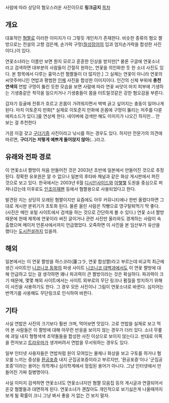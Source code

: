 사람에 따라 상당히 혐오스러운 사진이므로 '''링크금지'''
[[목차]]
== 개요 ==
대표적인 [[혐짤]]로 이러한 이미지가 다 그렇듯 개인차가 존재한다.
비슷한 종류의 혐오 짤방으로는 전설의 고향 검은깨, 손가락 구멍([[칠성장어]]의 입과 엄지손가락을 합성한 사진이다.)이 있다.

연꽃소녀라는 이름만 보면 뭔지 모르고 훈훈한 인상을 받지만[* 물론 구글에 연꽃소녀 라고 검색하면 대부분의 사람들이 간절히 원하는, 연꽃을 의인화한 듯 한 소녀 사진도 있다. 본 항목에서 다루는 흉악스런 혐짤들이 더 많지만.] 그 실체는 연꽃이 아니라 연꽃의 씨앗주머니인 연밥과 평범한 [[인체]] 사진을 합성한 이미지이다. 인간의 신체 부위에 '''총천연색의''' 연밥 구멍이 뚫린 듯한 모습을 보면 사람에 따라 연꽃 씨앗이 마치 피부에 기생하는 기생충같은 착각을 일으키거나 기생충들이 몸을 터트릴것같은 강한 혐오감을 부른다.

갑자기 등골에 전류가 흐르고 온몸이 가려워지면서 벅벅 긁고 싶어지는 충동이 일어나게 된다. 마치 이토준지 만화[* 실제로 이토준지 만화에 온몸에 구멍이 뚫리는 저주를 다룬 에피소드가 있다.]를 연상케 한다. 네이버에 검색만 해도 이미지가 나오긴 하지만... 안 보는 걸 추천한다

가끔 이걸 갖고 [[구더기]]증 사진이라고 낚시를 하는 경우도 있다. 하지만 전문가의 의견에 따르면, '''구더기는 저렇게 예쁘게 들어앉지 않아'''(...)라고.

== 유래와 전파 경로 ==
이 연꽃소녀 짤방이 처음 만들어진 것은 2003년 초반에 일본에서 만들어진 것으로 추정된다. 정확한 유포원은 알 수 없으나 일본의 후타바 채널과 같은 화상 게시판에서 퍼진 것으로 보고 있다. 한국에서는 2003년 6월 [[디시인사이드]]와 [[아햏햏]] 도원을 중심으로 퍼져나갔는데 이후로도 [[인조이재팬]] 등에서 혐짤용으로 사용되었다고 한다.

발견된 지는 상당히 오래된 혐짤이지만 요즘에도 아무 커뮤니티에나 한번 올렸다하면 그대로 게시판 분위기가 초토화 된다. 물론 올린 사람은 직빵으로 영구탈퇴먹기 딱 좋다. (사진은 메인 포털 사이트에서 검색을 하는 것으로 간단하게 볼 수 있다.) 연꽃 소녀 짤방때문에 한때 제목에 연꽃이라 써진 글이거나 관련 사진만 올라와도 경계하는 사람이 속출했으며 메이저 언론사에서까지 언급했었다. 오죽하면 이 사진을 본 임산부가 유산을 했다는 [[도시전설]]까지 있을까.

== 해외 ==
일본에서는 이 연꽃 짤방을 하스코라(蓮コラ, 연꽃 합성짤)라고 부르는데 비교적 최근에 생긴 사이트인 [[니코니코 동화]]의 파생 사이트 [[니코니코 대백과]]에서도 이 연꽃 짤방에 대해 언급하고 있는 걸 생각하면 꽤나 파괴력이 큰 짤방이라는 것은 확실하다. 파괴력이 크기 때문에, 몇몇 해외 사이트에서는 사이트 외부로의 무단 링크나 펌질을 방지하기 위해 이 사진을 사용하기도 한다. 그 경우 모든 사진이나 그림이 연꽃소녀로 바뀐다. 심지어는 번역기를 사용해도 무단링크로 인식하여 바뀐다.

== 기타 ==
사실 연밥은 사진의 크기보다 훨씬 크며, 먹어보면 맛있다. 고로 연밥을 실제로 보고 먹어 본 사람들은 이 짤방에 대해 아무런 반응을 보이지 않는 경우가 더러 있다. 소녀 무릎에 과일 내지 형형색색 조약돌들을 합성한 사진 이상으로 보이지 않는다고. 반대로 이쪽을 먼저보고 [[트라우마]]가 생겨버려서 연밥을 무서워하는 경우도 있다.

일부 인터넷 사용자들은 연밥처럼 원이 모여있는 물체나 화상을 보고 구토를 하거나 혐오를 느끼는 증상을 [[환공포증]] 내지 군집공포증이라고 부르지만, '환공포증'이나 '군집공포증'이라는 용어는 의학계나 심리학계에서 정립된 용어가 아니다. 그냥 인터넷에서 만들어진 가짜 질병명이다.

사실 이미지 검색하면 연꽃소녀도 연꽃소녀지만 혐짤 모음집 등의 게시글과 연결되어서 온갖 혐짤들과 대면하게 된다. 연꽃소녀가 괜찮아도 개인적으로 보기싫은게 나올때까지 보게 될 확률이 크니 그냥 봐서 좋을 거 없는 건 보지 말자.
